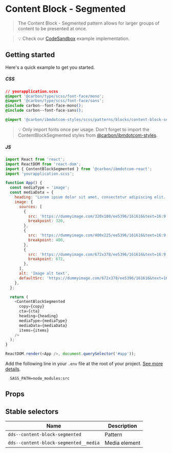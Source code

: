 
# Content Block - Segmented

> The Content Block - Segmented pattern allows for larger groups of content to
> be presented at once.

> 💡 Check our [CodeSandbox](https://githubbox.com/carbon-design-system/ibm-dotcom-library/tree/master/packages/react/examples/codesandbox/patterns/blocks/ContentBlockSegmented) example implementation.

## Getting started

Here's a quick example to get you started.

##### CSS

```css
// yourapplication.scss
@import '@carbon/type/scss/font-face/mono';
@import '@carbon/type/scss/font-face/sans';
@include carbon--font-face-mono();
@include carbon--font-face-sans();

@import '@carbon/ibmdotcom-styles/scss/patterns/blocks/content-block-segmented/index';
```

> 💡 Only import fonts once per usage. Don't forget to import the
> ContentBlockSegmented styles from
> [@carbon/ibmdotcom-styles](https://github.com/carbon-design-system/ibm-dotcom-library/blob/master/packages/styles).

##### JS

```javascript
import React from 'react';
import ReactDOM from 'react-dom';
import { ContentBlockSegmented } from '@carbon/ibmdotcom-react';
import 'yourapplication.scss';

function App() {
  const mediaType = 'image';
  const mediaData = {
    heading: 'Lorem ipsum dolor sit amet, consectetur adipiscing elit.',
    image: {
      sources: [
        {
          src: 'https://dummyimage.com/320x180/ee5396/161616&text=16:9',
          breakpoint: 320,
        },
        {
          src: 'https://dummyimage.com/400x225/ee5396/161616&text=16:9',
          breakpoint: 400,
        },
        {
          src: 'https://dummyimage.com/672x378/ee5396/161616&text=16:9',
          breakpoint: 672,
        },
      ],
      alt: 'Image alt text',
      defaultSrc: 'https://dummyimage.com/672x378/ee5396/161616&text=16:9',
    },
  };

  return (
    <ContentBlockSegmented
      copy={copy}
      cta={cta}
      heading={heading}
      mediaType={mediaType}
      mediaData={mediaData}
      items={items}
    />
  );
}

ReactDOM.render(<App />, document.querySelector('#app'));
```

Add the following line in your `.env` file at the root of your project.
[See more details](https://github.com/carbon-design-system/ibm-dotcom-library/tree/master/packages/styles#usage).

```
  SASS_PATH=node_modules:src
```

## Props

<Props of={ContentBlockSegmented} />

## Stable selectors

| Name                                  | Description   |
| ------------------------------------- | ------------- |
| `dds--content-block-segmented`        | Pattern       |
| `dds--content-block-segmented__media` | Media element |

<Description markdown={contributing} />
